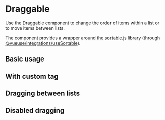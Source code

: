 
<Meta of={DpDraggableStories} />

# Draggable

Use the Draggable component to change the order of items within a list or to move items between lists.

The component provides a wrapper around the [sortable.js](https://github.com/SortableJS/Sortable) library (through [@vueuse/integrations/useSortable](https://vueuse.org/integrations/useSortable/)).

## Basic usage

<Canvas of={DpDraggableStories.Default} />

## With custom tag

<Canvas of={DpDraggableStories.WithCustomTag} />

## Dragging between lists

<Canvas of={DpDraggableStories.DragBetweenLists} />

## Disabled dragging

<Canvas of={DpDraggableStories.Disabled} />
